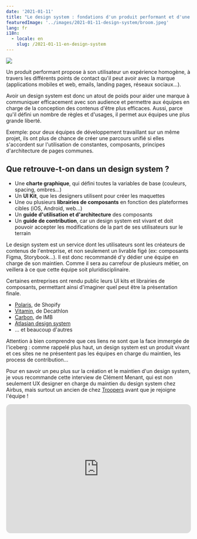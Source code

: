 ```yaml
---
date: '2021-01-11'
title: "Le design system : fondations d'un produit performant et d'une expérience utilisateur unifiée"
featuredImage: '../images/2021-01-11-design-system/broom.jpeg'
lang: fr
i18n:
  - locale: en
    slug: /2021-01-11-en-design-system
---
```


<Image align="right" caption="Photo par Karim Manjar sur Unsplash">

![](../images/2021-01-11-design-system/broom.jpeg)

</Image>

Un produit performant propose à son utilisateur un expérience homogène, à travers les différents points de contact qu'il peut avoir avec la marque (applications mobiles et web, emails, landing pages, réseaux sociaux...).

Avoir un design system est donc un atout de poids pour aider une marque à communiquer efficacement avec son audience et permettre aux équipes en charge de la conception des contenus d'être plus efficaces. Aussi, parce qu'il défini un nombre de règles et d'usages, il permet aux équipes une plus grande liberté.

Exemple: pour deux équipes de développement travaillant sur un même projet, ils ont plus de chance de créer une parcours unifié si elles s'accordent sur l'utilisation de constantes, composants, principes d'architecture de pages communes.

## Que retrouve-t-on dans un design system ?

- Une **charte graphique**, qui défini toutes la variables de base (couleurs, spacing, ombres...)
- Un **UI Kit**, que les designers utilisent pour créer les maquettes
- Une ou plusieurs **librairies de composants** en fonction des plateformes cibles (iOS, Android, web...)
- Un **guide d'utilisation et d'architecture** des composants
- Un **guide de contribution**, car un design system est vivant et doit pouvoir accepter les modifications de la part de ses utilisateurs sur le terrain

Le design system est un service dont les utilisateurs sont les créateurs de contenus de l'entreprise, et non seulement un livrable figé (ex: composants Figma, Storybook...). Il est donc recommandé d'y dédier une équipe en charge de son maintien. Comme il sera au carrefour de plusieurs métier, on veillera à ce que cette équipe soit pluridisciplinaire.

Certaines entreprises ont rendu public leurs UI kits et librairies de composants, permettant ainsi d'imaginer quel peut être la présentation finale.

- [Polaris](https://polaris.shopify.com/), de Shopify
- [Vitamin](https://developers.decathlon.com/design), de Decathlon
- [Carbon](https://www.carbondesignsystem.com/), de IMB
- [Atlasian design system](https://atlassian.design/)
- ... et beaucoup d'autres

Attention à bien comprendre que ces liens ne sont que la face immergée de l'iceberg : comme rappelé plus haut, un design system est un produit vivant et ces sites ne ne présentent pas les équipes en charge du maintien, les process de contribution...

Pour en savoir un peu plus sur la création et le maintien d'un design system, je vous recommande cette interview de Clément Menant, qui est non seulement UX designer en charge du maintien du design system chez Airbus, mais surtout un ancien de chez [Troopers](https://troopers.agency) avant que je rejoigne l'équipe !

<iframe style="border-radius:12px" src="https://open.spotify.com/embed/episode/7MT3uiVH9d19q5gBcRLqho?utm_source=generator" width="100%" height="352" frameBorder="0" allowfullscreen="" allow="autoplay; clipboard-write; encrypted-media; fullscreen; picture-in-picture" loading="lazy"></iframe>